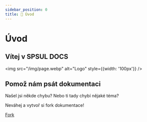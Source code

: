 ```yaml
---
sidebar_position: 0
title: 🚀 Úvod
---
```


# Úvod

## Vítej v **SPSUL DOCS**


<img src="/img/page.webp" alt="Logo" style={{width: '100px'}} />

## Pomož nám psát dokumentaci
Našel jsi někde chybu? Nebo ti tady chybí nějaké téma? 

Neváhej a vytvoř si fork dokumentace!

<script async defer src="https://buttons.github.io/buttons.js"></script>
<a class="github-button" href="https://github.com/losbagros/docs/fork" data-color-scheme="no-preference: dark; light: light; dark: dark;" data-icon="octicon-repo-forked" data-size="large" data-show-count="true" aria-label="Fork SPSUL DOCS on GitHub">Fork</a>